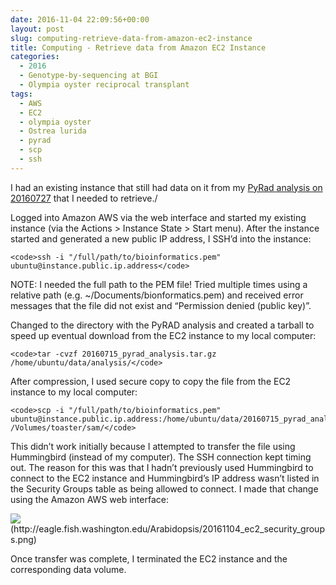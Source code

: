 ```yaml
---
date: 2016-11-04 22:09:56+00:00
layout: post
slug: computing-retrieve-data-from-amazon-ec2-instance
title: Computing - Retrieve data from Amazon EC2 Instance
categories:
  - 2016
  - Genotype-by-sequencing at BGI
  - Olympia oyster reciprocal transplant
tags:
  - AWS
  - EC2
  - olympia oyster
  - Ostrea lurida
  - pyrad
  - scp
  - ssh
---
```


I had an existing instance that still had data on it from my [PyRad analysis on 20160727](https://robertslab.github.io/sams-notebook/posts/2016/2016-07-27-data-analysis-pyrad-analysis-of-olympia-oyster-gbs-data/) that I needed to retrieve./

Logged into Amazon AWS via the web interface and started my existing instance (via the Actions > Instance State > Start menu). After the instance started and generated a new public IP address, I SSH'd into the instance:


    
    <code>ssh -i "/full/path/to/bioinformatics.pem" ubuntu@instance.public.ip.address</code>



NOTE: I needed the full path to the PEM file! Tried multiple times using a relative path (e.g. ~/Documents/bionformatics.pem) and received error messages that the file did not exist and "Permission denied (public key)".

Changed to the directory with the PyRAD analysis and created a tarball to speed up eventual download from the EC2 instance to my local computer:


    
    <code>tar -cvzf 20160715_pyrad_analysis.tar.gz /home/ubuntu/data/analysis/</code>



After compression, I used secure copy to copy the file from the EC2 instance to my local computer:


    
    <code>scp -i "/full/path/to/bioinformatics.pem" ubuntu@instance.public.ip.address:/home/ubuntu/data/20160715_pyrad_analysis.tar.gz /Volumes/toaster/sam/</code>



This didn't work initially because I attempted to transfer the file using Hummingbird (instead of my computer). The SSH connection kept timing out. The reason for this was that I hadn't previously used Hummingbird to connect to the EC2 instance and Hummingbird's IP address wasn't listed in the Security Groups table as being allowed to connect. I made that change using the Amazon AWS web interface:

![](https://eagle.fish.washington.edu/Arabidopsis/20161104_ec2_security_groups.png)(http://eagle.fish.washington.edu/Arabidopsis/20161104_ec2_security_groups.png)

Once transfer was complete, I terminated the EC2 instance and the corresponding data volume.
